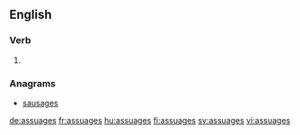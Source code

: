 
==English==

===Verb===
{{head|en}}

# {{en-third-person singular of|assuage}}

===Anagrams===
* [[sausages#English|sausages]]

[[de:assuages]]
[[fr:assuages]]
[[hu:assuages]]
[[fi:assuages]]
[[sv:assuages]]
[[vi:assuages]]
